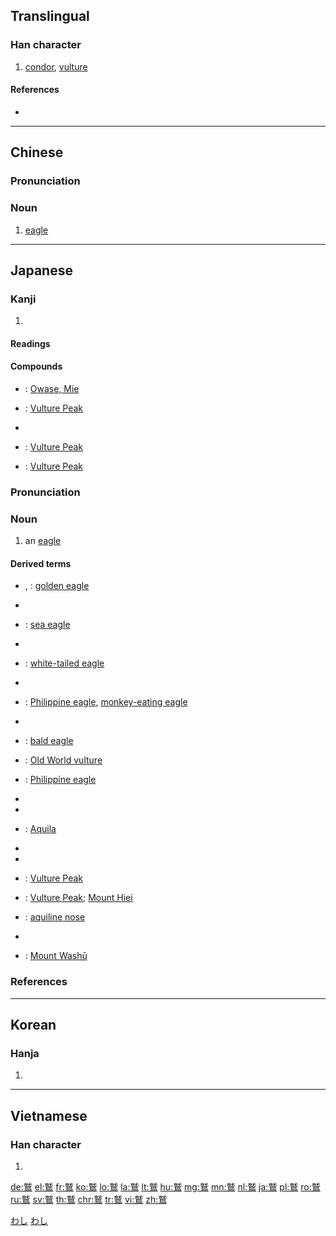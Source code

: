 {{character info/new}}
{{also|鹫}}
==Translingual==

===Han character===
{{Han char|rn=196|rad=鳥|as=12|sn=23|four=03327|canj=YUHAF|ids=⿱就鳥}}

# [[condor]], [[vulture]]

====References====
* {{Han ref|kx=1501.050|dkj=47345|dj=2030.330|hdz=74662.050|uh=9DF2}}

----

==Chinese==
{{zh-forms|s=鹫}}
{{wikipedia|lang=zh}}

===Pronunciation===
{{zh-pron
|m=jiù
|c=zau6
|cat=n
}}

===Noun===
{{zh-noun}}

# [[eagle]]

{{zh-cat|Eagles}}

----

==Japanese==

===Kanji===
{{ja-kanji|grade=|rs=鳥12}}

# {{defn|lang=ja|sort=鳥12}}

====Readings====
{{ja-readings|goon=[[じゅ]] (ju)|kanon=[[しゅう]] (shū)|kun=[[わし]] (washi)}}

====Compounds====
{{der-top|Compounds}}
* {{ja-r|尾鷲|^おわせ}}: [[w:Owase, Mie|Owase, Mie]]
* {{ja-r|鷲山|^じゅせん}}: [[w:Vulture Peak|Vulture Peak]]
* {{ja-r|鷲像纛幡|じゅぞうとうばん}}
* {{ja-r|鷲峰山|^じゅほうせん}}: [[w:Vulture Peak|Vulture Peak]]
* {{ja-r|霊鷲山|^りょうじゅせん}}: [[w:Vulture Peak|Vulture Peak]]
{{der-bottom}}

{{wikipedia|lang=ja}}
{{ja-kanjitab|わし|yomi=k}}

===Pronunciation===
{{ja-pron|yomi=k|わし|acc=0|acc_ref=DJR}}

===Noun===
{{ja-noun|わし|ワシ}}

# an [[eagle]] {{gloss|any of several large carnivorous birds in the family Accipitridae}}

====Derived terms====
{{der-top}}
* {{ja-r|犬鷲|いぬわし}}, {{ja-r|狗鷲|いぬわし}}: [[golden eagle]]
* {{ja-r|上見ぬ鷲|うえみぬ わし}}
* {{ja-r|海鷲|うみわし}}: [[sea eagle]]
* {{ja-r|大鷲|おおわし}}
* {{ja-r|尾白鷲|おじろわし}}: [[white-tailed eagle]]
* {{ja-r|冠鷲|かんむりわし}}
* {{ja-r|猿食鷲|さるくいわし}}: [[Philippine eagle]], [[monkey-eating eagle]]
* {{ja-r|双頭の鷲|そうとう の わし}}
* {{ja-r|白頭鷲|はくとうわし}}: [[bald eagle]]
* {{ja-r|禿鷲|はげわし}}: [[Old World vulture]]
* {{ja-r|フィリピン鷲|フィリピンわし}}: [[Philippine eagle]]
* {{ja-r|蛇食鷲|へびくいわし}}
* {{ja-r|鷲口|わしぐち}}
* {{ja-r|鷲座|^わしざ}}: [[Aquila]]
* {{ja-r|鷲鷹|わしたか}}
* {{ja-r|鷲掴み|わしづかみ}}
* {{ja-r|鷲の峰|^わし ^の ^みね}}: [[w:Vulture Peak|Vulture Peak]]
* {{ja-r|鷲の山|^わし ^の ^やま}}: [[w:Vulture Peak|Vulture Peak]]; [[w:Mount Hiei|Mount Hiei]]
* {{ja-r|鷲鼻|わしばな}}: [[aquiline nose]]
* {{ja-r|鷲木菟|わしみみずく}}
* {{ja-r|鷲羽山|^わしゅうざん}}: [[w:Mount Washū|Mount Washū]]
{{der-bottom}}

===References===
<references/>

[[Category:ja:Eagles|わし]]
[[Category:Japanese basic words|わし]]

----

==Korean==

===Hanja===
{{ko-hanja|hangeul=취|eumhun=|rv=chwi|mr=ch'wi|y=chwi}}

# {{defn|lang=ko|sort=鳥12}}

----

==Vietnamese==

===Han character===
{{vi-hantu|[[thứu]], [[tựu]]|rs=鳥12}}

# {{defn|lang=vi|sort=鳥12}}

[[de:鷲]]
[[el:鷲]]
[[fr:鷲]]
[[ko:鷲]]
[[lo:鷲]]
[[la:鷲]]
[[lt:鷲]]
[[hu:鷲]]
[[mg:鷲]]
[[mn:鷲]]
[[nl:鷲]]
[[ja:鷲]]
[[pl:鷲]]
[[ro:鷲]]
[[ru:鷲]]
[[sv:鷲]]
[[th:鷲]]
[[chr:鷲]]
[[tr:鷲]]
[[vi:鷲]]
[[zh:鷲]]